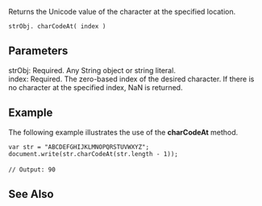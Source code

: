 Returns the Unicode value of the character at the specified location.

 strObj. charCodeAt( index )

==Parameters==
; strObj: Required. Any String object or string literal.
; index: Required. The zero-based index of the desired character. If there is no character at the specified index, NaN is returned.

==Example==
The following example illustrates the use of the '''charCodeAt''' method.

 var str = "ABCDEFGHIJKLMNOPQRSTUVWXYZ"; 
 document.write(str.charCodeAt(str.length - 1));
 
 // Output: 90

==See Also==

              

